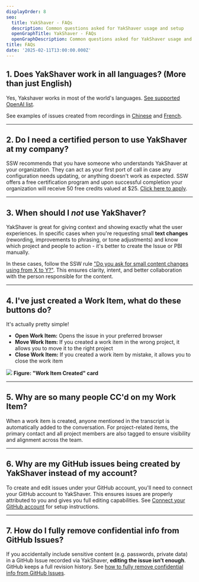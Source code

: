 ```yaml
---
displayOrder: 8
seo:
  title: YakShaver - FAQs
  description: Common questions asked for YakShaver usage and setup
  openGraphTitle: YakShaver - FAQs
  openGraphDescription: Common questions asked for YakShaver usage and setup
title: FAQs
date: '2025-02-11T13:00:00.000Z'
---
```


## 1. Does YakShaver work in all languages? (More than just English)

Yes, Yakshaver works in most of the world's languages. [See supported OpenAI list](https://github.com/openai/whisper?tab=readme-ov-file#available-models-and-languages).

See examples of issues created from recordings in [Chinese](https://github.com/SSWConsulting/Northwind365/issues/162) and [French](https://github.com/SSWConsulting/Northwind365/issues/168).

***

## 2. Do I need a certified person to use YakShaver at my company?

SSW recommends that you have someone who understands YakShaver at your organization. They can act as your first port of call in case any configuration needs updating, or anything doesn't work as expected. SSW offers a free certification program and upon successful completion your organization will receive 50 free credits valued at $25. [Click here to apply](https://yakshaver.ai/certifications).

***

## 3. When should I *not* use YakShaver?

YakShaver is great for giving context and showing exactly what the user experiences. In specific cases when you're requesting small **text changes** (rewording, improvements to phrasing, or tone adjustments) and know which project and people to action - it's better to create the Issue or PBI manually.

In these cases, follow the SSW rule ["Do you ask for small content changes using from X to Y?"](https://www.ssw.com.au/rules/change-from-x-to-y). This ensures clarity, intent, and better collaboration with the person responsible for the content.

***

## 4. I've just created a Work Item, what do these buttons do?

It's actually pretty simple!

* **Open Work Item:** Opens the issue in your preferred browser
* **Move Work Item:** If you created a work item in the wrong project, it allows you to move it to the right project
* **Close Work Item:** If you created a work item by mistake, it allows you to close the work item

![](/YakShaver/Docs/Work-Item-Card.png)
**Figure: "Work Item Created" card**

***

## 5. Why are so many people CC'd on my Work Item?

When a work item is created, anyone mentioned in the transcript is automatically added to the conversation. For project-related items, the primary contact and all project members are also tagged to ensure visibility and alignment across the team.

***

## 6. Why are my GitHub issues being created by YakShaver instead of my account?

To create and edit issues under your GitHub account, you'll need to connect your GitHub account to YakShaver. This ensures issues are properly attributed to you and gives you full editing capabilities. See [Connect your GitHub account](/docs/connect-your-github-account) for setup instructions.

***

## 7. How do I fully remove confidential info from GitHub Issues?

If you accidentally include sensitive content (e.g. passwords, private data) in a GitHub Issue recorded via YakShaver, **editing the issue isn’t enough**. GitHub keeps a full revision history. See [how to fully remove confidential info from GitHub Issues](https://www.ssw.com.au/rules/remove-confidential-information-from-github).
